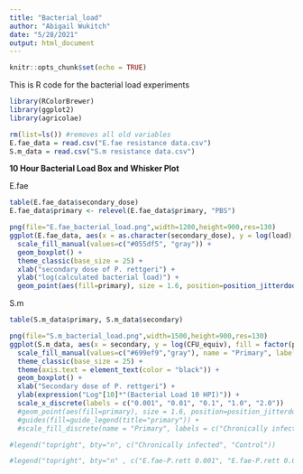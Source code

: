 ```yaml
---
title: "Bacterial_load"
author: "Abigail Wukitch"
date: "5/28/2021"
output: html_document
---
```


```r
knitr::opts_chunk$set(echo = TRUE)
```

This is R code for the bacterial load experiments

```r
library(RColorBrewer)
library(ggplot2)
library(agricolae)

rm(list=ls()) #removes all old variables
E.fae_data = read.csv("E.fae resistance data.csv")
S.m_data = read.csv("S.m resistance data.csv")

```

**10 Hour Bacterial Load Box and Whisker Plot**

E.fae
```r
table(E.fae_data$secondary_dose)
E.fae_data$primary <- relevel(E.fae_data$primary, "PBS")

png(file="E.fae_bacterial_load.png",width=1200,height=900,res=130)
ggplot(E.fae_data, aes(x = as.character(secondary_dose), y = log(load), fill = primary)) +
  scale_fill_manual(values=c("#055df5", "gray")) +
  geom_boxplot() + 
  theme_classic(base_size = 25) + 
  xlab("secondary dose of P. rettgeri") +
  ylab("log(calculated bacterial load)") +
  geom_point(aes(fill=primary), size = 1.6, position=position_jitterdodge())

```

S.m 

```r
table(S.m_data$primary, S.m_data$secondary)

png(file="S.m_bacterial_load.png",width=1500,height=900,res=130)
ggplot(S.m_data, aes(x = secondary, y = log(CFU_equiv), fill = factor(primary, levels = c("s.m 0.1", "control")))) +
  scale_fill_manual(values=c("#699ef9","gray"), name = "Primary", labels = c("Chronically infected", "Control")) +
  theme_classic(base_size = 25) +
  theme(axis.text = element_text(color = "black")) +
  geom_boxplot() + 
  xlab("Secondary dose of P. rettgeri") +
  ylab(expression("Log"[10]*"(Bacterial Load 10 HPI)")) + 
  scale_x_discrete(labels = c("0.001", "0.01", "0.1", "1.0", "2.0")) 
  #geom_point(aes(fill=primary), size = 1.6, position=position_jitterdodge()) + 
  #guides(fill=guide_legend(title="primary")) +
  #scale_fill_discrete(name = "Primary", labels = c("Chronically infected", "Control"))

#legend("topright", bty="n", c("Chronically infected", "Control"))

#legend("topright", bty="n" , c("E.fae-P.rett 0.001", "E.fae-P.rett 0.01", "E.fae-P.rett 0.1", "E.fae-P.rett 1.0", "PBS-P.rett 0.001", "PBS-P.rett 0.01", "PBS-P.rett 0.1", 'PBS-P.rett 1.0'),col=c("#B5E8FC", "#09B6FC", "#055df5", "#0600a8"),lty=c(1, 1, 1, 1, 3, 3, 3, 3),lwd=5, cex=1)
```
